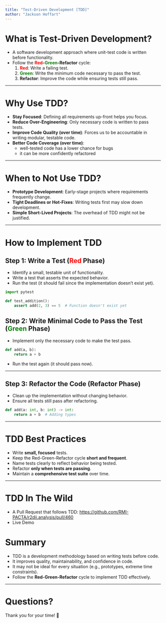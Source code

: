 ```yaml
---
title: "Test-Driven Development [TDD]"
author: "Jackson Hoffart"
---
```


# What is Test-Driven Development?

- A software development approach where unit-test code is written before functionality.
- Follow the **<span style="color: red;">Red</span>-<span style="color: green;">Green</span>-Refactor** cycle:
  1. **<span style="color: red;">Red</span>**: Write a failing test.
  2. **<span style="color: green;">Green</span>**: Write the minimum code necessary to pass the test.
  3. **Refactor**: Improve the code while ensuring tests still pass.

---

# Why Use TDD?

- **Stay Focused**: Defining all requirements up-front helps you focus.
- **Reduce Over-Engineering**: Only necessary code is written to pass tests.
- **Improve Code Quality (over time)**: Forces us to be accountable in writing modular, testable code.
- **Better Code Coverage (over time)**:
    - well-tested code has a lower chance for bugs
    - it can be more confidently refactored 

---

# When to Not Use TDD?

- **Prototype Development**: Early-stage projects where requirements frequently change.
- **Tight Deadlines or Hot-Fixes**: Writing tests first may slow down development.
- **Simple Short-Lived Projects**: The overhead of TDD might not be justified.

---

# How to Implement TDD

## Step 1: Write a Test (<span style="color: red;">Red</span> Phase)

- Identify a small, testable unit of functionality.
- Write a test that asserts the expected behavior.
- Run the test (it should fail since the implementation doesn’t exist yet).

::: {.fragment}
``` python
import pytest

def test_addition():
    assert add(2, 3) == 5  # Function doesn't exist yet

```
:::

## Step 2: Write Minimal Code to Pass the Test (<span style="color: green;">Green</span> Phase)

- Implement only the necessary code to make the test pass.

::: {.fragment} 
```python
def add(a, b):
    return a + b
```
:::

- Run the test again (it should pass now).

---

## Step 3: Refactor the Code (Refactor Phase)

- Clean up the implementation without changing behavior.
- Ensure all tests still pass after refactoring.

::: {.fragment}
```python
def add(a: int, b: int) -> int:
    return a + b  # Adding types
```
:::

---

# TDD Best Practices

- Write **small, focused** tests.
- Keep the Red-Green-Refactor cycle **short and frequent**.
- Name tests clearly to reflect behavior being tested.
- Refactor **only when tests are passing**.
- Maintain a **comprehensive test suite** over time.

---

# TDD In The Wild

- A Pull Request that follows TDD: [https://github.com/RMI-PACTA/r2dii.analysis/pull/460](https://github.com/RMI-PACTA/r2dii.analysis/pull/460)
- Live Demo

# Summary

- TDD is a development methodology based on writing tests before code.
- It improves quality, maintainability, and confidence in code.
- It may not be ideal for every situation (e.g., prototypes, extreme time constraints).
- Follow the **Red-Green-Refactor** cycle to implement TDD effectively.

---

# Questions?

Thank you for your time! 🚀

